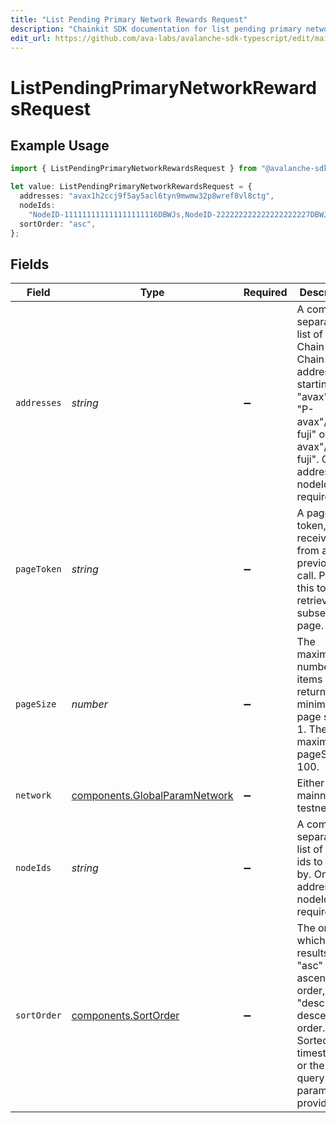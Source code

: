 ```yaml
---
title: "List Pending Primary Network Rewards Request"
description: "Chainkit SDK documentation for list pending primary network rewards request"
edit_url: https://github.com/ava-labs/avalanche-sdk-typescript/edit/main/chainkit/docs/models/operations/listpendingprimarynetworkrewardsrequest.md
---
```


# ListPendingPrimaryNetworkRewardsRequest

## Example Usage

```typescript
import { ListPendingPrimaryNetworkRewardsRequest } from "@avalanche-sdk/chainkit/models/operations";

let value: ListPendingPrimaryNetworkRewardsRequest = {
  addresses: "avax1h2ccj9f5ay5acl6tyn9mwmw32p8wref8vl8ctg",
  nodeIds:
    "NodeID-111111111111111111116DBWJs,NodeID-222222222222222222227DBWJs",
  sortOrder: "asc",
};
```

## Fields

| Field                                                                                                                                                                        | Type                                                                                                                                                                         | Required                                                                                                                                                                     | Description                                                                                                                                                                  | Example                                                                                                                                                                      |
| ---------------------------------------------------------------------------------------------------------------------------------------------------------------------------- | ---------------------------------------------------------------------------------------------------------------------------------------------------------------------------- | ---------------------------------------------------------------------------------------------------------------------------------------------------------------------------- | ---------------------------------------------------------------------------------------------------------------------------------------------------------------------------- | ---------------------------------------------------------------------------------------------------------------------------------------------------------------------------- |
| `addresses`                                                                                                                                                                  | *string*                                                                                                                                                                     | :heavy_minus_sign:                                                                                                                                                           | A comma separated list of X-Chain or P-Chain wallet addresses, starting with "avax"/"fuji", "P-avax"/"P-fuji" or "X-avax"/"X-fuji". One of addresses or nodeIds is required. | avax1h2ccj9f5ay5acl6tyn9mwmw32p8wref8vl8ctg                                                                                                                                  |
| `pageToken`                                                                                                                                                                  | *string*                                                                                                                                                                     | :heavy_minus_sign:                                                                                                                                                           | A page token, received from a previous list call. Provide this to retrieve the subsequent page.                                                                              |                                                                                                                                                                              |
| `pageSize`                                                                                                                                                                   | *number*                                                                                                                                                                     | :heavy_minus_sign:                                                                                                                                                           | The maximum number of items to return. The minimum page size is 1. The maximum pageSize is 100.                                                                              | 10                                                                                                                                                                           |
| `network`                                                                                                                                                                    | [components.GlobalParamNetwork](https://github.com/ava-labs/avalanche-sdk-typescript/blob/main/chainkit/models/components/globalparamnetwork.md)                                                                                               | :heavy_minus_sign:                                                                                                                                                           | Either mainnet or testnet/fuji.                                                                                                                                              | mainnet                                                                                                                                                                      |
| `nodeIds`                                                                                                                                                                    | *string*                                                                                                                                                                     | :heavy_minus_sign:                                                                                                                                                           | A comma separated list of node ids to filter by. One of addresses or nodeIds is required.                                                                                    | NodeID-111111111111111111116DBWJs,NodeID-222222222222222222227DBWJs                                                                                                          |
| `sortOrder`                                                                                                                                                                  | [components.SortOrder](https://github.com/ava-labs/avalanche-sdk-typescript/blob/main/chainkit/models/components/sortorder.md)                                                                                                                 | :heavy_minus_sign:                                                                                                                                                           | The order by which to sort results. Use "asc" for ascending order, "desc" for descending order. Sorted by timestamp or the `sortBy` query parameter, if provided.            | asc                                                                                                                                                                          |